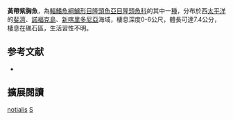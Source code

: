 {{Speciesbox
| image = 
| image_width = 250px
| status = LC
| status_system = IUCN3.1
| genus = Stethojulis
| species = notialis
| authority = [[Randall|Randall]], 2000
| synonyms = 
}}

'''黃帶紫胸魚'''，為[[輻鰭魚綱|輻鰭魚綱]][[鱸形目|鱸形目]][[隆頭魚亞目|隆頭魚亞目]][[隆頭魚科|隆頭魚科]]的其中一[[種|種]]，分布於西[[太平洋|太平洋]]的[[斐濟|斐濟]]、[[諾福克島|諾福克島]]、[[新喀里多尼亞|新喀里多尼亞]]海域，棲息深度0-6公尺，體長可達7.4公分，棲息在礁石區，生活習性不明。

== 参考文献 ==
*{{FishBase_species|genus=Stethojulis|species=notialis|year=2013|month=8}}

== 擴展閱讀 ==
{{refbegin}}
{{wikispecies-inline|Stethojulis notialis|黃帶紫胸魚}}
{{refend}}
{{Taxonbar|from=Q389700}}

[[Category:紫胸魚屬|notialis]]
[[Category:2000年描述的鱼类|S]]


{{鱸形目小作品}}
